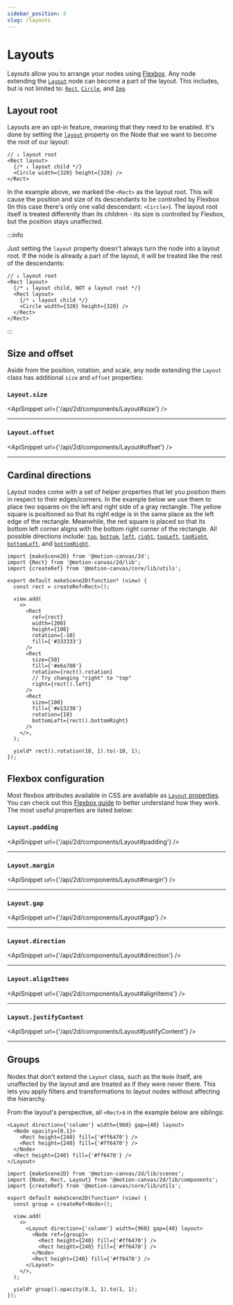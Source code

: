 ```yaml
---
sidebar_position: 5
slug: /layouts
---
```



# Layouts

<AnimationPlayer name="layout" banner />

Layouts allow you to arrange your nodes using [Flexbox][flexbox]. Any node
extending the [`Layout`](/api/2d/components/Layout) node can become a part of
the layout. This includes, but is not limited to:
[`Rect`](/api/2d/components/Rect), [`Circle`](/api/2d/components/Circle), and
[`Img`](/api/2d/components/Img).

## Layout root

Layouts are an opt-in feature, meaning that they need to be enabled. It's done
by setting the [`layout`](/api/2d/components/Layout#layout) property on the Node
that we want to become the root of our layout:

```tsx
// ↓ layout root
<Rect layout>
  {/* ↓ layout child */}
  <Circle width={320} height={320} />
</Rect>
```

In the example above, we marked the `<Rect>` as the layout root. This will cause
the position and size of its descendants to be controlled by Flexbox (In this
case there's only one valid descendant: `<Circle>`). The layout root itself is
treated differently than its children - its size is controlled by Flexbox, but
the position stays unaffected.

:::info

Just setting the `layout` property doesn't always turn the node into a layout
root. If the node is already a part of the layout, it will be treated like the
rest of the descendants:

```tsx
// ↓ layout root
<Rect layout>
  {/* ↓ layout child, NOT a layout root */}
  <Rect layout>
    {/* ↓ layout child */}
    <Circle width={320} height={320} />
  </Rect>
</Rect>
```

:::

## Size and offset

Aside from the position, rotation, and scale, any node extending the `Layout`
class has additional `size` and `offset` properties:

### `Layout.size`

<ApiSnippet url={'/api/2d/components/Layout#size'} />
<hr />

### `Layout.offset`

<ApiSnippet url={'/api/2d/components/Layout#offset'} />
<hr />

## Cardinal directions

Layout nodes come with a set of helper properties that let you position them in
respect to their edges/corners. In the example below we use them to place two
squares on the left and right side of a gray rectangle. The yellow square is
positioned so that its right edge is in the same place as the left edge of the
rectangle. Meanwhile, the red square is placed so that its bottom left corner
aligns with the bottom right corner of the rectangle. All possible directions
include: [`top`](/api/2d/components/Layout#top),
[`bottom`](/api/2d/components/Layout#bottom),
[`left`](/api/2d/components/Layout#left),
[`right`](/api/2d/components/Layout#right),
[`topLeft`](/api/2d/components/Layout#topLeft),
[`topRight`](/api/2d/components/Layout#topRight),
[`bottomLeft`](/api/2d/components/Layout#bottomLeft), and
[`bottomRight`](/api/2d/components/Layout#bottomRight).

```tsx editor
import {makeScene2D} from '@motion-canvas/2d';
import {Rect} from '@motion-canvas/2d/lib';
import {createRef} from '@motion-canvas/core/lib/utils';

export default makeScene2D(function* (view) {
  const rect = createRef<Rect>();

  view.add(
    <>
      <Rect
        ref={rect}
        width={200}
        height={100}
        rotation={-10}
        fill={'#333333'}
      />
      <Rect
        size={50}
        fill={'#e6a700'}
        rotation={rect().rotation}
        // Try changing "right" to "top"
        right={rect().left}
      />
      <Rect
        size={100}
        fill={'#e13238'}
        rotation={10}
        bottomLeft={rect().bottomRight}
      />
    </>,
  );

  yield* rect().rotation(10, 1).to(-10, 1);
});
```

## Flexbox configuration

Most flexbox attributes available in CSS are available as
[`Layout` properties](/api/2d/components/Layout#Properties). You can check out
this [Flexbox guide][flexbox] to better understand how they work. The most
useful properties are listed below:

### `Layout.padding`

<ApiSnippet url={'/api/2d/components/Layout#padding'} />
<hr />

### `Layout.margin`

<ApiSnippet url={'/api/2d/components/Layout#margin'} />
<hr />

### `Layout.gap`

<ApiSnippet url={'/api/2d/components/Layout#gap'} />
<hr />

### `Layout.direction`

<ApiSnippet url={'/api/2d/components/Layout#direction'} />
<hr />

### `Layout.alignItems`

<ApiSnippet url={'/api/2d/components/Layout#alignItems'} />
<hr />

### `Layout.justifyContent`

<ApiSnippet url={'/api/2d/components/Layout#justifyContent'} />
<hr />

## Groups

Nodes that don't extend the `Layout` class, such as the `Node` itself, are
unaffected by the layout and are treated as if they were never there. This lets
you apply filters and transformations to layout nodes without affecting the
hierarchy.

From the layout's perspective, all `<Rect>`s in the example below are siblings:

```tsx
<Layout direction={'column'} width={960} gap={40} layout>
  <Node opacity={0.1}>
    <Rect height={240} fill={'#ff6470'} />
    <Rect height={240} fill={'#ff6470'} />
  </Node>
  <Rect height={240} fill={'#ff6470'} />
</Layout>
```

```tsx editor
import {makeScene2D} from '@motion-canvas/2d/lib/scenes';
import {Node, Rect, Layout} from '@motion-canvas/2d/lib/components';
import {createRef} from '@motion-canvas/core/lib/utils';

export default makeScene2D(function* (view) {
  const group = createRef<Node>();

  view.add(
    <>
      <Layout direction={'column'} width={960} gap={40} layout>
        <Node ref={group}>
          <Rect height={240} fill={'#ff6470'} />
          <Rect height={240} fill={'#ff6470'} />
        </Node>
        <Rect height={240} fill={'#ff6470'} />
      </Layout>
    </>,
  );

  yield* group().opacity(0.1, 1).to(1, 1);
});
```

[flexbox]: https://css-tricks.com/snippets/css/a-guide-to-flexbox/
